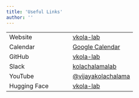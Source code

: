```yaml
---
title: 'Useful Links'
author: ''
---
```


| | |
| :-- | :-- |
| Website | [vkola-lab](https://vkola-lab.github.io/) |
| Calendar | [Google Calendar](https://calendar.google.com/calendar/u/1?cid=Y184ZjE2M2FiNGFmZWVlYjQwNzFmZmE4NTc4OTMwMjQ2NzJhNWQ3Njk5ZGNjYTBmZjcwNWNiYzIxNWUzYjI3ZmJjQGdyb3VwLmNhbGVuZGFyLmdvb2dsZS5jb20) | 
| GitHub | [vkola-lab](https://github.com/vkola-lab) |
| Slack | [kolachalamalab](https://kolachalamalab.slack.com) |
| YouTube | [@vijayakolachalama](https://www.youtube.com/@vijayakolachalama) |
| Hugging Face | [vkola-lab](https://huggingface.co/vkola-lab) |